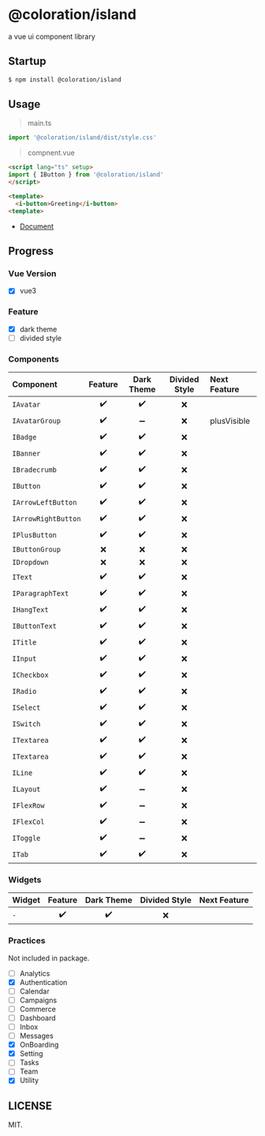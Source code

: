
<Meta title="Introduction/README" />

# @coloration/island

a vue ui component library



## Startup

``` bash
$ npm install @coloration/island
```

## Usage

> main.ts

``` ts
import '@coloration/island/dist/style.css'
```

> compnent.vue

``` html
<script lang="ts" setup>
import { IButton } from '@coloration/island'
</script>

<template>
  <i-button>Greeting</i-button>
<template>
```

- [Document](https://coloration.github.io/island)

## Progress

### Vue Version

- [x] vue3

### Feature

- [x] dark theme 
- [ ] divided style

### Components


|Component|Feature|Dark Theme|Divided Style|Next Feature|
|:---|:---:|:---:|:---:|:---|
|`IAvatar`| ✔️ | ✔️ | ❌ ||
|`IAvatarGroup`| ✔️ | ➖ | ❌ |plusVisible|
|`IBadge`| ✔️ | ✔️ | ❌ |
|`IBanner`| ✔️ | ✔️ | ❌ |
|`IBradecrumb`| ✔️ | ✔️ | ❌ |
|`IButton`| ✔️ | ✔️ | ❌ |
|`IArrowLeftButton`| ✔️ | ✔️ | ❌ |
|`IArrowRightButton`| ✔️ | ✔️ | ❌ |
|`IPlusButton`| ✔️ | ✔️ | ❌ |
|`IButtonGroup`| ❌ | ❌ | ❌ |
|`IDropdown`| ❌ | ❌ | ❌ |
|`IText`| ✔️ | ✔️ | ❌ |
|`IParagraphText`| ✔️ | ✔️ | ❌ |
|`IHangText`| ✔️ | ✔️ | ❌ |
|`IButtonText`| ✔️ | ✔️ | ❌ |
|`ITitle`| ✔️ | ✔️ | ❌ |
|`IInput`| ✔️ | ✔️ | ❌ |
|`ICheckbox`| ✔️ | ✔️ | ❌ |
|`IRadio`| ✔️ | ✔️ | ❌ |
|`ISelect`| ✔️ | ✔️ | ❌ |
|`ISwitch`| ✔️ | ✔️ | ❌ |
|`ITextarea`| ✔️ | ✔️ | ❌ |
|`ITextarea`| ✔️ | ✔️ | ❌ |
|`ILine`| ✔️ | ✔️ | ❌ |
|`ILayout`| ✔️ | ➖ | ❌ |
|`IFlexRow`| ✔️ | ➖ | ❌ |
|`IFlexCol`| ✔️ | ➖ | ❌ |
|`IToggle`| ✔️ | ➖ | ❌ |
|`ITab`| ✔️ | ✔️ | ❌ |


### Widgets

|Widget|Feature|Dark Theme|Divided Style|Next Feature|
|:---|:---:|:---:|:---:|:---|
|`-`| ✔️ | ✔️ | ❌ |



### Practices

Not included in package.

- [ ] Analytics
- [x] Authentication
- [ ] Calendar
- [ ] Campaigns
- [ ] Commerce
- [ ] Dashboard
- [ ] Inbox
- [ ] Messages
- [x] OnBoarding
- [x] Setting
- [ ] Tasks
- [ ] Team
- [x] Utility

## LICENSE

MIT.